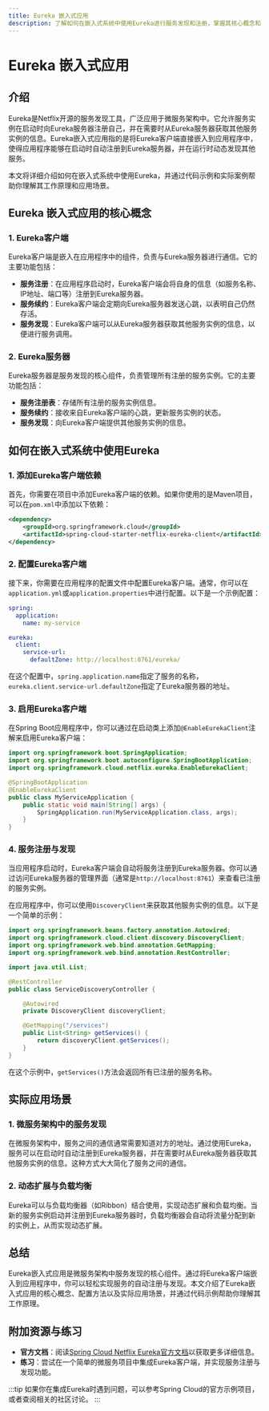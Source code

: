 ```yaml
---
title: Eureka 嵌入式应用
description: 了解如何在嵌入式系统中使用Eureka进行服务发现和注册，掌握其核心概念和实际应用场景。
---
```


# Eureka 嵌入式应用

## 介绍

Eureka是Netflix开源的服务发现工具，广泛应用于微服务架构中。它允许服务实例在启动时向Eureka服务器注册自己，并在需要时从Eureka服务器获取其他服务实例的信息。Eureka嵌入式应用指的是将Eureka客户端直接嵌入到应用程序中，使得应用程序能够在启动时自动注册到Eureka服务器，并在运行时动态发现其他服务。

本文将详细介绍如何在嵌入式系统中使用Eureka，并通过代码示例和实际案例帮助你理解其工作原理和应用场景。

## Eureka 嵌入式应用的核心概念

### 1. Eureka客户端

Eureka客户端是嵌入在应用程序中的组件，负责与Eureka服务器进行通信。它的主要功能包括：

- **服务注册**：在应用程序启动时，Eureka客户端会将自身的信息（如服务名称、IP地址、端口等）注册到Eureka服务器。
- **服务续约**：Eureka客户端会定期向Eureka服务器发送心跳，以表明自己仍然存活。
- **服务发现**：Eureka客户端可以从Eureka服务器获取其他服务实例的信息，以便进行服务调用。

### 2. Eureka服务器

Eureka服务器是服务发现的核心组件，负责管理所有注册的服务实例。它的主要功能包括：

- **服务注册表**：存储所有注册的服务实例信息。
- **服务续约**：接收来自Eureka客户端的心跳，更新服务实例的状态。
- **服务发现**：向Eureka客户端提供其他服务实例的信息。

## 如何在嵌入式系统中使用Eureka

### 1. 添加Eureka客户端依赖

首先，你需要在项目中添加Eureka客户端的依赖。如果你使用的是Maven项目，可以在`pom.xml`中添加以下依赖：

```xml
<dependency>
    <groupId>org.springframework.cloud</groupId>
    <artifactId>spring-cloud-starter-netflix-eureka-client</artifactId>
</dependency>
```

### 2. 配置Eureka客户端

接下来，你需要在应用程序的配置文件中配置Eureka客户端。通常，你可以在`application.yml`或`application.properties`中进行配置。以下是一个示例配置：

```yaml
spring:
  application:
    name: my-service

eureka:
  client:
    service-url:
      defaultZone: http://localhost:8761/eureka/
```

在这个配置中，`spring.application.name`指定了服务的名称，`eureka.client.service-url.defaultZone`指定了Eureka服务器的地址。

### 3. 启用Eureka客户端

在Spring Boot应用程序中，你可以通过在启动类上添加`@EnableEurekaClient`注解来启用Eureka客户端：

```java
import org.springframework.boot.SpringApplication;
import org.springframework.boot.autoconfigure.SpringBootApplication;
import org.springframework.cloud.netflix.eureka.EnableEurekaClient;

@SpringBootApplication
@EnableEurekaClient
public class MyServiceApplication {
    public static void main(String[] args) {
        SpringApplication.run(MyServiceApplication.class, args);
    }
}
```

### 4. 服务注册与发现

当应用程序启动时，Eureka客户端会自动将服务注册到Eureka服务器。你可以通过访问Eureka服务器的管理界面（通常是`http://localhost:8761`）来查看已注册的服务实例。

在应用程序中，你可以使用`DiscoveryClient`来获取其他服务实例的信息。以下是一个简单的示例：

```java
import org.springframework.beans.factory.annotation.Autowired;
import org.springframework.cloud.client.discovery.DiscoveryClient;
import org.springframework.web.bind.annotation.GetMapping;
import org.springframework.web.bind.annotation.RestController;

import java.util.List;

@RestController
public class ServiceDiscoveryController {

    @Autowired
    private DiscoveryClient discoveryClient;

    @GetMapping("/services")
    public List<String> getServices() {
        return discoveryClient.getServices();
    }
}
```

在这个示例中，`getServices()`方法会返回所有已注册的服务名称。

## 实际应用场景

### 1. 微服务架构中的服务发现

在微服务架构中，服务之间的通信通常需要知道对方的地址。通过使用Eureka，服务可以在启动时自动注册到Eureka服务器，并在需要时从Eureka服务器获取其他服务实例的信息。这种方式大大简化了服务之间的通信。

### 2. 动态扩展与负载均衡

Eureka可以与负载均衡器（如Ribbon）结合使用，实现动态扩展和负载均衡。当新的服务实例启动并注册到Eureka服务器时，负载均衡器会自动将流量分配到新的实例上，从而实现动态扩展。

## 总结

Eureka嵌入式应用是微服务架构中服务发现的核心组件。通过将Eureka客户端嵌入到应用程序中，你可以轻松实现服务的自动注册与发现。本文介绍了Eureka嵌入式应用的核心概念、配置方法以及实际应用场景，并通过代码示例帮助你理解其工作原理。

## 附加资源与练习

- **官方文档**：阅读[Spring Cloud Netflix Eureka官方文档](https://spring.io/projects/spring-cloud-netflix)以获取更多详细信息。
- **练习**：尝试在一个简单的微服务项目中集成Eureka客户端，并实现服务注册与发现功能。

:::tip
如果你在集成Eureka时遇到问题，可以参考Spring Cloud的官方示例项目，或者查阅相关的社区讨论。
:::